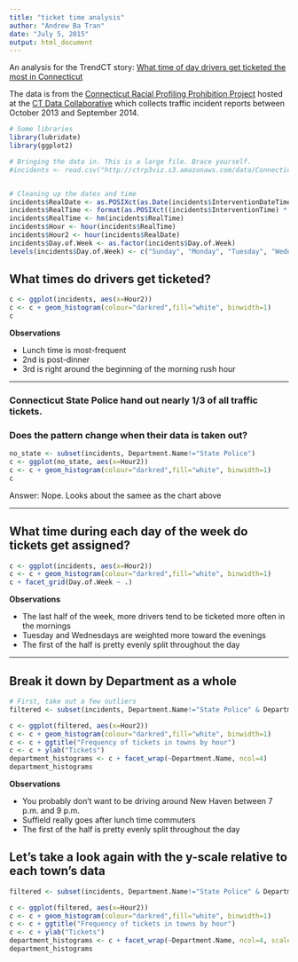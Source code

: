 ```yaml
---
title: "ticket time analysis"
author: "Andrew Ba Tran"
date: "July 5, 2015"
output: html_document
---
```


An analysis for the TrendCT story: [What time of day drivers get ticketed the most in Connecticut](http://trendct.org/2015/07/15/what-time-of-day-drivers-get-ticketed-the-most-in-connecticut)

The data is from the [Connecticut Racial Profiling Prohibition Project](http://ctrp3.ctdata.org/rawdata/) hosted at the [CT Data Collaborative](http://ctdata.org/) which collects traffic incident reports between October 2013 and September 2014.

```r
# Some libraries
library(lubridate)
library(ggplot2)

# Bringing the data in. This is a large file. Brace yourself.
#incidents <- read.csv("http://ctrp3viz.s3.amazonaws.com/data/Connecticut_r1.csv", stringsAsFactors=FALSE)


# Cleaning up the dates and time
incidents$RealDate <- as.POSIXct(as.Date(incidents$InterventionDateTime, origin="1899-12-30"))
incidents$RealTime <- format(as.POSIXct((incidents$InterventionTime) * 86400, origin = "1970-01-01"), "%H:%M")
incidents$RealTime <- hm(incidents$RealTime)
incidents$Hour <- hour(incidents$RealTime)
incidents$Hour2 <- hour(incidents$RealDate)
incidents$Day.of.Week <- as.factor(incidents$Day.of.Week)
levels(incidents$Day.of.Week) <- c("Sunday", "Monday", "Tuesday", "Wednesday", "Thursday", "Friday", "Saturday")
```

## What times do drivers get ticketed?

```r
c <- ggplot(incidents, aes(x=Hour2))
c <- c + geom_histogram(colour="darkred",fill="white", binwidth=1)
c
```

**Observations**

* Lunch time is most-frequent
* 2nd is post-dinner
* 3rd is right around the beginning of the morning rush hour


***

### Connecticut State Police hand out nearly 1/3 of all traffic tickets. 
### Does the pattern change when their data is taken out?

```r
no_state <- subset(incidents, Department.Name!="State Police")
c <- ggplot(no_state, aes(x=Hour2))
c <- c + geom_histogram(colour="darkred",fill="white", binwidth=1)
c
```

Answer: Nope. Looks about the samee as the chart above 

***

## What time during each day of the week do tickets get assigned? 

```r
c <- ggplot(incidents, aes(x=Hour2))
c <- c + geom_histogram(colour="darkred",fill="white", binwidth=1)
c + facet_grid(Day.of.Week ~ .)
```

**Observations**

* The last half of the week, more drivers tend to be ticketed more often in the mornings
* Tuesday and Wednesdays are weighted more toward the evenings
* The first of the half is pretty evenly split throughout the day

***

## Break it down by Department as a whole

```r
# First, take out a few outliers
filtered <- subset(incidents, Department.Name!="State Police" & Department.Name!="MET DIST WATER AUTHORITY" & Department.Name!="MTA Stamford")

c <- ggplot(filtered, aes(x=Hour2))
c <- c + geom_histogram(colour="darkred",fill="white", binwidth=1)
c <- c + ggtitle("Frequency of tickets in towns by hour")
c <- c + ylab("Tickets")
department_histograms <- c + facet_wrap(~Department.Name, ncol=4)
department_histograms

```

**Observations**

* You probably don't want to be driving around New Haven between 7 p.m. and 9 p.m.
* Suffield really goes after lunch time commuters
* The first of the half is pretty evenly split throughout the day

## Let's take a look again with the y-scale relative to each town's data

```r

filtered <- subset(incidents, Department.Name!="State Police" & Department.Name!="MET DIST WATER AUTHORITY" & Department.Name!="MTA Stamford")

c <- ggplot(filtered, aes(x=Hour2))
c <- c + geom_histogram(colour="darkred",fill="white", binwidth=1)
c <- c + ggtitle("Frequency of tickets in towns by hour")
c <- c + ylab("Tickets")
department_histograms <- c + facet_wrap(~Department.Name, ncol=4, scales="free")
department_histograms

```

